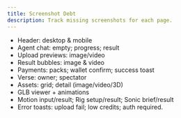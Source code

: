 ```yaml
---
title: Screenshot Debt
description: Track missing screenshots for each page.
---
```


- Header: desktop & mobile
- Agent chat: empty; progress; result
- Upload previews: image/video
- Result bubbles: image & video
- Payments: packs; wallet confirm; success toast
- Verse: owner; spectator
- Assets: grid; detail (image/video/3D)
- GLB viewer + animations
- Motion input/result; Rig setup/result; Sonic brief/result
- Error toasts: upload fail; low credits; auth required.
